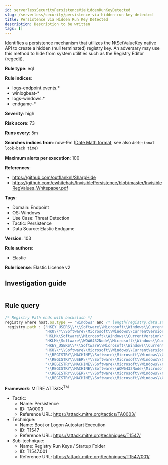 ```yaml
---
id: serverlessSecurityPersistenceViaHiddenRunKeyDetected
slug: /serverless/security/persistence-via-hidden-run-key-detected
title: Persistence via Hidden Run Key Detected
description: Description to be written
tags: []
---
```


<div id="persistence-via-hidden-run-key-detected"></div>

Identifies a persistence mechanism that utilizes the NtSetValueKey native API to create a hidden (null terminated) registry key. An adversary may use this method to hide from system utilities such as the Registry Editor (regedit).

**Rule type**: eql

**Rule indices**: 

* logs-endpoint.events.*
* winlogbeat-*
* logs-windows.*
* endgame-*

**Severity**: high

**Risk score**: 73

**Runs every**: 5m

**Searches indices from**: now-9m ([Date Math format](((ref))/common-options.html#date-math), see also <DocLink id="serverlessSecurityRulesUiCreate" section="set-the-rules-schedule">`Additional look-back time`</DocLink>)

**Maximum alerts per execution**: 100

**References**: 

* https://github.com/outflanknl/SharpHide
* https://github.com/ewhitehats/InvisiblePersistence/blob/master/InvisibleRegValues_Whitepaper.pdf

**Tags**: 

* Domain: Endpoint
* OS: Windows
* Use Case: Threat Detection
* Tactic: Persistence
* Data Source: Elastic Endgame

**Version**: 103

**Rule authors**: 

* Elastic

**Rule license**: Elastic License v2

## Investigation guide

```markdown

```

## Rule query

```js
/* Registry Path ends with backslash */
registry where host.os.type == "windows" and /* length(registry.data.strings) > 0 and */
 registry.path : ("HKEY_USERS\\*\\Software\\Microsoft\\Windows\\CurrentVersion\\Run\\",
                  "HKU\\*\\Software\\Microsoft\\Windows\\CurrentVersion\\Run\\",
                  "HKLM\\Software\\Microsoft\\Windows\\CurrentVersion\\Run\\",
                  "HKLM\\Software\\WOW6432Node\\Microsoft\\Windows\\CurrentVersion\\Run\\",
                  "HKEY_USERS\\*\\Software\\Microsoft\\Windows\\CurrentVersion\\Policies\\Explorer\\Run\\",
                  "HKU\\*\\Software\\Microsoft\\Windows\\CurrentVersion\\Policies\\Explorer\\Run\\",
                  "\\REGISTRY\\MACHINE\\Software\\Microsoft\\Windows\\CurrentVersion\\Policies\\Explorer\\Run\\",
                  "\\REGISTRY\\USER\\*\\Software\\Microsoft\\Windows\\CurrentVersion\\Run\\",
                  "\\REGISTRY\\MACHINE\\Software\\Microsoft\\Windows\\CurrentVersion\\Run\\",
                  "\\REGISTRY\\MACHINE\\Software\\WOW6432Node\\Microsoft\\Windows\\CurrentVersion\\Run\\",
                  "\\REGISTRY\\USER\\*\\Software\\Microsoft\\Windows\\CurrentVersion\\Policies\\Explorer\\Run\\",
                  "\\REGISTRY\\MACHINE\\Software\\Microsoft\\Windows\\CurrentVersion\\Policies\\Explorer\\Run\\")

```

**Framework**: MITRE ATT&CK<sup>TM</sup>

* Tactic:
    * Name: Persistence
    * ID: TA0003
    * Reference URL: https://attack.mitre.org/tactics/TA0003/
* Technique:
    * Name: Boot or Logon Autostart Execution
    * ID: T1547
    * Reference URL: https://attack.mitre.org/techniques/T1547/
* Sub-technique:
    * Name: Registry Run Keys / Startup Folder
    * ID: T1547.001
    * Reference URL: https://attack.mitre.org/techniques/T1547/001/

